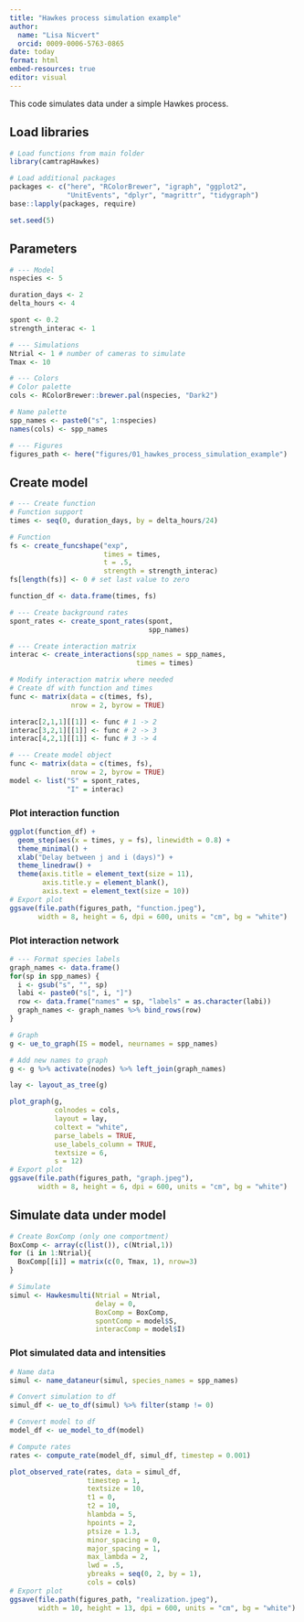 ```yaml
---
title: "Hawkes process simulation example"
author: 
  name: "Lisa Nicvert"
  orcid: 0009-0006-5763-0865
date: today
format: html
embed-resources: true
editor: visual
---
```


This code simulates data under a simple Hawkes process.

## Load libraries

```r
# Load functions from main folder
library(camtrapHawkes)

# Load additional packages
packages <- c("here", "RColorBrewer", "igraph", "ggplot2",
              "UnitEvents", "dplyr", "magrittr", "tidygraph")
base::lapply(packages, require)

set.seed(5)
```

## Parameters

```r
# --- Model
nspecies <- 5

duration_days <- 2
delta_hours <- 4

spont <- 0.2
strength_interac <- 1

# --- Simulations
Ntrial <- 1 # number of cameras to simulate
Tmax <- 10

# --- Colors
# Color palette
cols <- RColorBrewer::brewer.pal(nspecies, "Dark2")

# Name palette
spp_names <- paste0("s", 1:nspecies)
names(cols) <- spp_names

# --- Figures
figures_path <- here("figures/01_hawkes_process_simulation_example")
```

## Create model

```r
# --- Create function
# Function support
times <- seq(0, duration_days, by = delta_hours/24)

# Function
fs <- create_funcshape("exp", 
                       times = times, 
                       t = .5,
                       strength = strength_interac)
fs[length(fs)] <- 0 # set last value to zero

function_df <- data.frame(times, fs)

# --- Create background rates
spont_rates <- create_spont_rates(spont, 
                                  spp_names)

# --- Create interaction matrix
interac <- create_interactions(spp_names = spp_names, 
                               times = times)

# Modify interaction matrix where needed
# Create df with function and times
func <- matrix(data = c(times, fs),
               nrow = 2, byrow = TRUE)

interac[2,1,1][[1]] <- func # 1 -> 2
interac[3,2,1][[1]] <- func # 2 -> 3
interac[4,2,1][[1]] <- func # 3 -> 4

# --- Create model object
func <- matrix(data = c(times, fs),
               nrow = 2, byrow = TRUE)
model <- list("S" = spont_rates, 
              "I" = interac)

```

### Plot interaction function

```r
ggplot(function_df) + 
  geom_step(aes(x = times, y = fs), linewidth = 0.8) +
  theme_minimal() +
  xlab("Delay between j and i (days)") +
  theme_linedraw() +
  theme(axis.title = element_text(size = 11),
        axis.title.y = element_blank(),
        axis.text = element_text(size = 10))
# Export plot
ggsave(file.path(figures_path, "function.jpeg"),
       width = 8, height = 6, dpi = 600, units = "cm", bg = "white")
```

### Plot interaction network

```r
# --- Format species labels
graph_names <- data.frame()
for(sp in spp_names) {
  i <- gsub("s", "", sp)
  labi <- paste0("s[", i, "]")
  row <- data.frame("names" = sp, "labels" = as.character(labi))
  graph_names <- graph_names %>% bind_rows(row)
}

# Graph
g <- ue_to_graph(IS = model, neurnames = spp_names)

# Add new names to graph
g <- g %>% activate(nodes) %>% left_join(graph_names)

lay <- layout_as_tree(g)

plot_graph(g, 
           colnodes = cols,
           layout = lay,
           coltext = "white",
           parse_labels = TRUE,
           use_labels_column = TRUE,
           textsize = 6, 
           s = 12)
# Export plot
ggsave(file.path(figures_path, "graph.jpeg"),
       width = 8, height = 6, dpi = 600, units = "cm", bg = "white")
```

## Simulate data under model

```r
# Create BoxComp (only one comportment)
BoxComp <- array(c(list()), c(Ntrial,1))
for (i in 1:Ntrial){
  BoxComp[[i]] = matrix(c(0, Tmax, 1), nrow=3)
}

# Simulate
simul <- Hawkesmulti(Ntrial = Ntrial, 
                     delay = 0, 
                     BoxComp = BoxComp, 
                     spontComp = model$S, 
                     interacComp = model$I)
```

### Plot simulated data and intensities

```r
# Name data
simul <- name_dataneur(simul, species_names = spp_names)

# Convert simulation to df
simul_df <- ue_to_df(simul) %>% filter(stamp != 0)

# Convert model to df
model_df <- ue_model_to_df(model)

# Compute rates
rates <- compute_rate(model_df, simul_df, timestep = 0.001)

plot_observed_rate(rates, data = simul_df, 
                   timestep = 1,
                   textsize = 10,
                   t1 = 0,
                   t2 = 10,
                   hlambda = 5,
                   hpoints = 2,
                   ptsize = 1.3,
                   minor_spacing = 0,
                   major_spacing = 1,
                   max_lambda = 2,
                   lwd = .5,
                   ybreaks = seq(0, 2, by = 1),
                   cols = cols)
# Export plot
ggsave(file.path(figures_path, "realization.jpeg"),
       width = 10, height = 13, dpi = 600, units = "cm", bg = "white")
```
